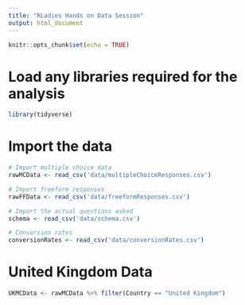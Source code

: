 ```yaml
---
title: "RLadies Hands on Data Session"
output: html_document
---
```


```r
knitr::opts_chunk$set(echo = TRUE)
```

# Load any libraries required for the analysis 

```r
library(tidyverse)
```

# Import the data 

```r
# Import multiple choice data
rawMCData <- read_csv('data/multipleChoiceResponses.csv')

# Import freeform responses
rawFFData <- read_csv('data/freeformResponses.csv')

# Import the actual questions asked
schema <- read_csv('data/schema.csv')

# Conversion rates 
conversionRates <- read_csv('data/conversionRates.csv')
```

# United Kingdom Data 
```r
UKMCData <- rawMCData %>% filter(Country == "United Kingdom")
```